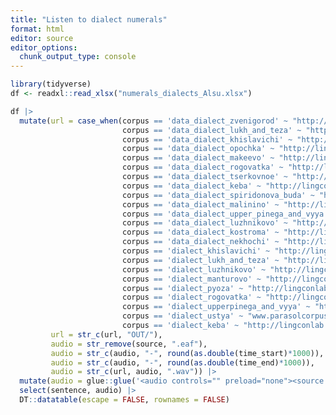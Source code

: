 ```yaml
---
title: "Listen to dialect numerals"
format: html
editor: source
editor_options: 
  chunk_output_type: console
---
```


```r
library(tidyverse)
df <- readxl::read_xlsx("numerals_dialects_Alsu.xlsx")

df |> 
  mutate(url = case_when(corpus == 'data_dialect_zvenigorod' ~ "http://lingconlab.ru/zvenigorod/",
                         corpus == 'data_dialect_lukh_and_teza' ~ "http://lingconlab.ru/lukhteza/",
                         corpus == 'data_dialect_khislavichi' ~ "http://lingconlab.ru/khislavichi/",
                         corpus == 'data_dialect_opochka' ~ "http://lingconlab.ru/opochka/",
                         corpus == 'data_dialect_makeevo' ~ "http://lingconlab.ru/shetnevo/",
                         corpus == 'data_dialect_rogovatka' ~ "http://lingconlab.ru/rogovatka/",
                         corpus == 'data_dialect_tserkovnoe' ~ "http://lingconlab.ru/tserkovnoe/",
                         corpus == 'data_dialect_keba' ~ "http://lingconlab.ru/keba/",
                         corpus == 'data_dialect_spiridonova_buda' ~ "http://lingconlab.ru/SpiridonovaBuda/",
                         corpus == 'data_dialect_malinino' ~ "http://lingconlab.ru/malinino/",
                         corpus == 'data_dialect_upper_pinega_and_vyya' ~ "http://lingconlab.ru/vaduga/",
                         corpus == 'data_dialect_luzhnikovo' ~ "http://lingconlab.ru/luzhnikovo/",
                         corpus == 'data_dialect_kostroma' ~ "http://lingconlab.ru/manturovo/",
                         corpus == 'data_dialect_nekhochi' ~ "http://lingconlab.ru/nekhochi/",
                         corpus == 'dialect_khislavichi' ~ "http://lingconlab.ru/khislavichi/",
                         corpus == 'dialect_lukh_and_teza' ~ "http://lingconlab.ru/lukhteza/",
                         corpus == 'dialect_luzhnikovo' ~ "http://lingconlab.ru/luzhnikovo/",
                         corpus == 'dialect_manturovo' ~ "http://lingconlab.ru/manturovo/",
                         corpus == 'dialect_pyoza' ~ "http://lingconlab.ru/pyoza/",
                         corpus == 'dialect_rogovatka' ~ "http://lingconlab.ru/rogovatka/",
                         corpus == 'dialect_upperpinega_and_vyya' ~ "http://lingconlab.ru/vaduga/",
                         corpus == 'dialect_ustya' ~ "www.parasolcorpus.org/Pushkino/",
                         corpus == 'dialect_keba' ~ "http://lingconlab.ru/keba/"),
         url = str_c(url, "OUT/"),
         audio = str_remove(source, ".eaf"),
         audio = str_c(audio, "-", round(as.double(time_start)*1000)),
         audio = str_c(audio, "-", round(as.double(time_end)*1000)),
         audio = str_c(url, audio, ".wav")) |> 
  mutate(audio = glue::glue('<audio controls="" preload="none"><source src="{audio}" type="audio/ogg"></audio> ')) %>% 
  select(sentence, audio) |> 
  DT::datatable(escape = FALSE, rownames = FALSE)
```


